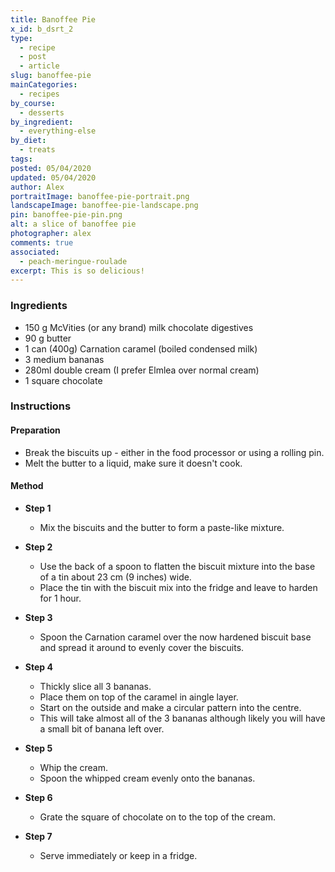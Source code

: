 ```yaml
---
title: Banoffee Pie
x_id: b_dsrt_2
type:
  - recipe
  - post
  - article
slug: banoffee-pie
mainCategories: 
  - recipes
by_course:
  - desserts
by_ingredient:
  - everything-else
by_diet:
  - treats
tags:
posted: 05/04/2020
updated: 05/04/2020
author: Alex
portraitImage: banoffee-pie-portrait.png
landscapeImage: banoffee-pie-landscape.png
pin: banoffee-pie-pin.png
alt: a slice of banoffee pie
photographer: alex
comments: true
associated: 
  - peach-meringue-roulade
excerpt: This is so delicious!
---
```


<Ingredients>

### Ingredients
    
  - 150 g McVities (or any brand) milk chocolate digestives
  - 90 g butter
  - 1 can (400g) Carnation caramel (boiled condensed milk)
  - 3 medium bananas
  - 280ml double cream (I prefer Elmlea over normal cream)
  - 1 square chocolate

</Ingredients>

<Instructions>

### Instructions

#### Preparation
  - Break the biscuits up - either in the food processor or using a rolling pin.
  - Melt the butter to a liquid, make sure it doesn't cook.

#### Method

  - **Step 1**
    - Mix the biscuits and the butter to form a paste-like mixture.
  - **Step 2**
    - Use the back of a spoon to flatten the biscuit mixture into the base of a tin about 23 cm (9 inches) wide.
    - Place the tin with the biscuit mix into the fridge and leave to harden for 1 hour.
  - **Step 3**
    - Spoon the Carnation caramel over the now hardened biscuit base and spread it around to evenly cover the biscuits.
  
  - **Step 4**
    - Thickly slice all 3 bananas.
    - Place them on top of the caramel in aingle layer. 
    - Start on the outside and make a circular pattern into the centre. 
    - This will take almost all of the 3 bananas although likely you will have a small bit of banana left over.
  - **Step 5**
    - Whip the cream.
    - Spoon the whipped cream evenly onto the bananas.
  - **Step 6**
    - Grate the square of chocolate on to the top of the cream.
  - **Step 7**
    - Serve immediately or keep in a fridge.

</Instructions>
